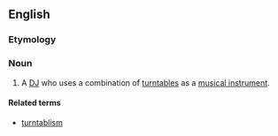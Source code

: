 ==English==

===Etymology===
{{suffix|turntable|ist}}

===Noun===
{{en-noun}}

#{{music}} A [[DJ]] who uses a combination of [[turntable]]s as a [[musical instrument]].

====Related terms====
*[[turntablism]]